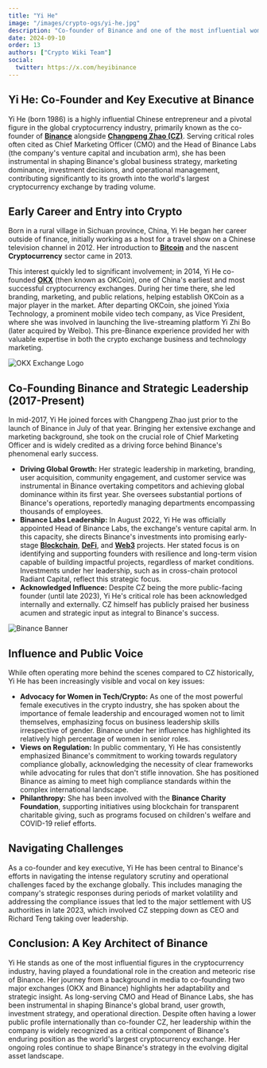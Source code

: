 ```yaml
---
title: "Yi He"
image: "/images/crypto-ogs/yi-he.jpg"
description: "Co-founder of Binance and one of the most influential women in the cryptocurrency industry."
date: 2024-09-10
order: 13
authors: ["Crypto Wiki Team"]
social:
  twitter: https://x.com/heyibinance
---
```


## **Yi He: Co-Founder and Key Executive at Binance**

Yi He (born 1986) is a highly influential Chinese entrepreneur and a pivotal figure in the global cryptocurrency industry, primarily known as the co-founder of **[Binance](/exchanges/binance)** alongside **[Changpeng Zhao (CZ)](/crypto-ogs/changpeng-zhao)**. Serving critical roles often cited as Chief Marketing Officer (CMO) and the Head of Binance Labs (the company's venture capital and incubation arm), she has been instrumental in shaping Binance's global business strategy, marketing dominance, investment decisions, and operational management, contributing significantly to its growth into the world's largest cryptocurrency exchange by trading volume.

## **Early Career and Entry into Crypto**

Born in a rural village in Sichuan province, China, Yi He began her career outside of finance, initially working as a host for a travel show on a Chinese television channel in 2012. Her introduction to **[Bitcoin](/posts/what-is-bitcoin)** and the nascent **Cryptocurrency** sector came in 2013.

This interest quickly led to significant involvement; in 2014, Yi He co-founded **[OKX](/exchanges/okx)** (then known as OKCoin), one of China's earliest and most successful cryptocurrency exchanges. During her time there, she led branding, marketing, and public relations, helping establish OKCoin as a major player in the market. After departing OKCoin, she joined Yixia Technology, a prominent mobile video tech company, as Vice President, where she was involved in launching the live-streaming platform Yi Zhi Bo (later acquired by Weibo). This pre-Binance experience provided her with valuable expertise in both the crypto exchange business and technology marketing.

![OKX Exchange Logo](/images/exchanges/okx.jpg)

## **Co-Founding Binance and Strategic Leadership (2017-Present)**

In mid-2017, Yi He joined forces with Changpeng Zhao just prior to the launch of Binance in July of that year. Bringing her extensive exchange and marketing background, she took on the crucial role of Chief Marketing Officer and is widely credited as a driving force behind Binance's phenomenal early success.

- **Driving Global Growth:** Her strategic leadership in marketing, branding, user acquisition, community engagement, and customer service was instrumental in Binance overtaking competitors and achieving global dominance within its first year. She oversees substantial portions of Binance's operations, reportedly managing departments encompassing thousands of employees.
- **Binance Labs Leadership:** In August 2022, Yi He was officially appointed Head of Binance Labs, the exchange's venture capital arm. In this capacity, she directs Binance's investments into promising early-stage **[Blockchain](/posts/what-is-blockchain)**, **[DeFi](/posts/what-is-defi)**, and **[Web3](/posts/what-is-web3)** projects. Her stated focus is on identifying and supporting founders with resilience and long-term vision capable of building impactful projects, regardless of market conditions. Investments under her leadership, such as in cross-chain protocol Radiant Capital, reflect this strategic focus.
- **Acknowledged Influence:** Despite CZ being the more public-facing founder (until late 2023), Yi He's critical role has been acknowledged internally and externally. CZ himself has publicly praised her business acumen and strategic input as integral to Binance's success.

![Binance Banner](/images/posts/binance-banner.png)

## **Influence and Public Voice**

While often operating more behind the scenes compared to CZ historically, Yi He has been increasingly visible and vocal on key issues:

- **Advocacy for Women in Tech/Crypto:** As one of the most powerful female executives in the crypto industry, she has spoken about the importance of female leadership and encouraged women not to limit themselves, emphasizing focus on business leadership skills irrespective of gender. Binance under her influence has highlighted its relatively high percentage of women in senior roles.
- **Views on Regulation:** In public commentary, Yi He has consistently emphasized Binance's commitment to working towards regulatory compliance globally, acknowledging the necessity of clear frameworks while advocating for rules that don't stifle innovation. She has positioned Binance as aiming to meet high compliance standards within the complex international landscape.
- **Philanthropy:** She has been involved with the **Binance Charity Foundation**, supporting initiatives using blockchain for transparent charitable giving, such as programs focused on children's welfare and COVID-19 relief efforts.

## **Navigating Challenges**

As a co-founder and key executive, Yi He has been central to Binance's efforts in navigating the intense regulatory scrutiny and operational challenges faced by the exchange globally. This includes managing the company's strategic responses during periods of market volatility and addressing the compliance issues that led to the major settlement with US authorities in late 2023, which involved CZ stepping down as CEO and Richard Teng taking over leadership.

## **Conclusion: A Key Architect of Binance**

Yi He stands as one of the most influential figures in the cryptocurrency industry, having played a foundational role in the creation and meteoric rise of Binance. Her journey from a background in media to co-founding two major exchanges (OKX and Binance) highlights her adaptability and strategic insight. As long-serving CMO and Head of Binance Labs, she has been instrumental in shaping Binance's global brand, user growth, investment strategy, and operational direction. Despite often having a lower public profile internationally than co-founder CZ, her leadership within the company is widely recognized as a critical component of Binance's enduring position as the world's largest cryptocurrency exchange. Her ongoing roles continue to shape Binance's strategy in the evolving digital asset landscape.
